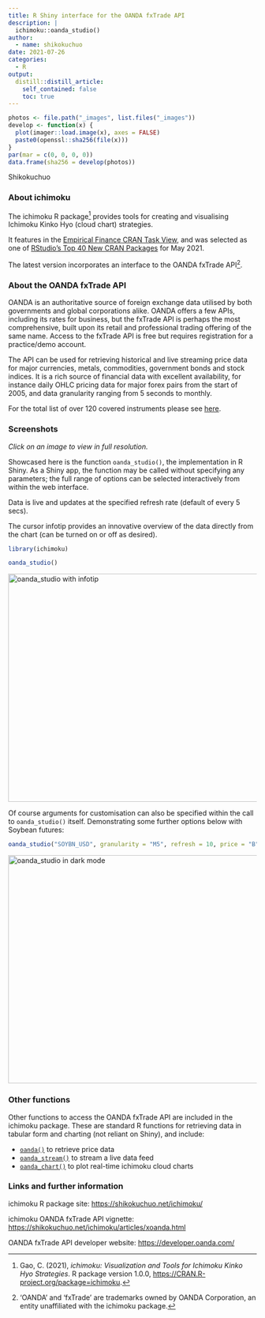 ```yaml
---
title: R Shiny interface for the OANDA fxTrade API
description: |
  ichimoku::oanda_studio()
author:
  - name: shikokuchuo
date: 2021-07-26
categories:
  - R
output:
  distill::distill_article:
    self_contained: false
    toc: true
---
```


```r

photos <- file.path("_images", list.files("_images"))
develop <- function(x) {
  plot(imager::load.image(x), axes = FALSE)
  paste0(openssl::sha256(file(x)))
}
par(mar = c(0, 0, 0, 0))
data.frame(sha256 = develop(photos))

```
<aside> Shikokuchuo </aside>

### About ichimoku

The ichimoku R package^[Gao, C. (2021), *ichimoku: Visualization and Tools for Ichimoku Kinko Hyo Strategies*. R package version 1.0.0, <https://CRAN.R-project.org/package=ichimoku>.] provides tools for creating and visualising Ichimoku Kinko Hyo (cloud chart) strategies.

It features in the [Empirical Finance CRAN Task View](https://cran.r-project.org/view=Finance), and was selected as one of [RStudio's Top 40 New CRAN Packages](https://rviews.rstudio.com/2021/06/24/may-2021-top-40-new-cran-packages/) for May 2021.

The latest version incorporates an interface to the OANDA fxTrade API^[‘OANDA’ and ‘fxTrade’ are trademarks owned by OANDA Corporation, an entity unaffiliated with the ichimoku package.].

### About the OANDA fxTrade API

OANDA is an authoritative source of foreign exchange data utilised by both governments and global corporations alike. OANDA offers a few APIs, including its rates for business, but the fxTrade API is perhaps the most comprehensive, built upon its retail and professional trading offering of the same name. Access to the fxTrade API is free but requires registration for a practice/demo account.

The API can be used for retrieving historical and live streaming price data for major currencies, metals, commodities, government bonds and stock indices. It is a rich source of financial data with excellent availability, for instance daily OHLC pricing data for major forex pairs from the start of 2005, and data granularity ranging from 5 seconds to monthly.

For the total list of over 120 covered instruments please see [here](https://shikokuchuo.net/ichimoku/articles/xoanda.html#available-instruments).

### Screenshots

*Click on an image to view in full resolution.*

Showcased here is the function `oanda_studio()`, the implementation in R Shiny. As a Shiny app, the function may be called without specifying any parameters; the full range of options can be selected interactively from within the web interface.

Data is live and updates at the specified refresh rate (default of every 5 secs).

The cursor infotip provides an innovative overview of the data directly from the chart (can be turned on or off as desired).

```r

library(ichimoku)

oanda_studio()

```

<a href="img/oastudio1.png" target="_blank"><img src="img/oastudio1.png" alt="oanda_studio with infotip" width="750" height="462"></a>

Of course arguments for customisation can also be specified within the call to `oanda_studio()` itself. Demonstrating some further options below with Soybean futures:

```r
oanda_studio("SOYBN_USD", granularity = "M5", refresh = 10, price = "B", theme = "dark")
```

<a href="img/oastudio2.png" target="_blank"><img src="img/oastudio2.png" alt="oanda_studio in dark mode" width="750" height="462"></a>

### Other functions

Other functions to access the OANDA fxTrade API are included in the ichimoku package. These are standard R functions for retrieving data in tabular form and charting (not reliant on Shiny), and include:

- [`oanda()`](https://shikokuchuo.net/ichimoku/reference/oanda.html) to retrieve price data
- [`oanda_stream()`](https://shikokuchuo.net/ichimoku/reference/oanda_stream.html) to stream a live data feed
- [`oanda_chart()`](https://shikokuchuo.net/ichimoku/reference/oanda_chart.html) to plot real-time ichimoku cloud charts

### Links and further information

ichimoku R package site: <https://shikokuchuo.net/ichimoku/>

ichimoku OANDA fxTrade API vignette: <https://shikokuchuo.net/ichimoku/articles/xoanda.html>

OANDA fxTrade API developer website: <https://developer.oanda.com/>
